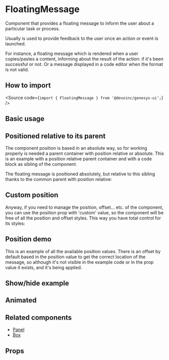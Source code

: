 

<Meta of={Stories} />

# FloatingMessage

Component that provides a floating message to inform the user about a particular
task or process.

Usually is used to provide feedback to the user once an action or event is
launched.

For instance, a floating message which is rendered when a user copies/pastes a
content, informing about the result of the action: if it's been successful or
not. Or a message displayed in a code editor when the format is not valid.

## How to import

<Source code={`import { FloatingMessage } from '@devoinc/genesys-ui';`} />

## Basic usage

<Canvas of={Stories.Playground} />

## Positioned relative to its parent

The component position is based in an absolute way, so for working properly is
needed a parent container with position relative or absolute. This is an example
with a position relative parent container and with a code block as sibling of
the component.

The floating message is positioned absolutely, but relative to this
sibling thanks to the common parent with position relative:

<Canvas of={Stories.PositionedToItsParent} />

## Custom position

Anyway, if you need to manage the position, offset... etc. of the component, you
can use the position prop with 'custom' value, so the component will be free of
all the position and offset styles. This way you have total control for its
styles:

<Canvas of={Stories.CustomPosition} />

## Position demo

This is an example of all the available position values. There is an offset by
default based in the position value to get the correct location of the message,
so although it's not visible in the example code or in the prop value it exists,
and it's being applied.

<Canvas of={Stories.Position} />

## Show/hide example

<Canvas of={Stories.ShowHideButton} />

## Animated

<Canvas of={Stories.Animated} />

## Related components

- [Panel](?path=/docs/components-layout-panel--overview)
- [Box](?path=/docs/components-layout-box--overview)

## Props

<ArgTypes of={Stories} />
